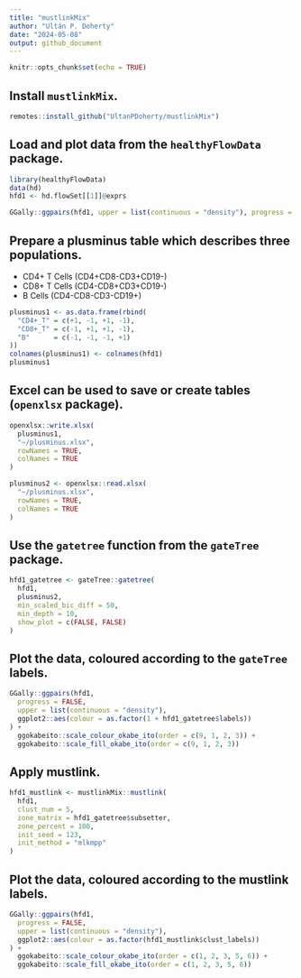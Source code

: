 ```yaml
---
title: "mustlinkMix"
author: "Ultán P. Doherty"
date: "2024-05-08"
output: github_document
---
```


```r
knitr::opts_chunk$set(echo = TRUE)
```

## Install `mustlinkMix`.
```r
remotes::install_github("UltanPDoherty/mustlinkMix")
```

## Load and plot data from the `healthyFlowData` package.
```r
library(healthyFlowData)
data(hd)
hfd1 <- hd.flowSet[[1]]@exprs

GGally::ggpairs(hfd1, upper = list(continuous = "density"), progress = FALSE)
```

## Prepare a plusminus table which describes three populations.

* CD4+ T Cells (CD4+CD8-CD3+CD19-)
* CD8+ T Cells (CD4-CD8+CD3+CD19-)
* B Cells      (CD4-CD8-CD3-CD19+)

```r
plusminus1 <- as.data.frame(rbind(
  "CD4+_T" = c(+1, -1, +1, -1),
  "CD8+_T" = c(-1, +1, +1, -1),
  "B"      = c(-1, -1, -1, +1)
))
colnames(plusminus1) <- colnames(hfd1)
plusminus1
```

## Excel can be used to save or create tables (`openxlsx` package).
```r
openxlsx::write.xlsx(
  plusminus1,
  "~/plusminus.xlsx",
  rowNames = TRUE,
  colNames = TRUE
)

plusminus2 <- openxlsx::read.xlsx(
  "~/plusminus.xlsx",
  rowNames = TRUE,
  colNames = TRUE
)
```

## Use the `gatetree` function from the `gateTree` package.
```r
hfd1_gatetree <- gateTree::gatetree(
  hfd1,
  plusminus2,
  min_scaled_bic_diff = 50,
  min_depth = 10,
  show_plot = c(FALSE, FALSE)
)
```

## Plot the data, coloured according to the `gateTree` labels.
```r
GGally::ggpairs(hfd1,
  progress = FALSE,
  upper = list(continuous = "density"),
  ggplot2::aes(colour = as.factor(1 + hfd1_gatetree$labels))
) +
  ggokabeito::scale_colour_okabe_ito(order = c(9, 1, 2, 3)) +
  ggokabeito::scale_fill_okabe_ito(order = c(9, 1, 2, 3))
```

## Apply mustlink.
```r
hfd1_mustlink <- mustlinkMix::mustlink(
  hfd1,
  clust_num = 5,
  zone_matrix = hfd1_gatetree$subsetter,
  zone_percent = 100,
  init_seed = 123,
  init_method = "mlkmpp"
)
```

## Plot the data, coloured according to the mustlink labels.
```r
GGally::ggpairs(hfd1,
  progress = FALSE,
  upper = list(continuous = "density"),
  ggplot2::aes(colour = as.factor(hfd1_mustlink$clust_labels))
) +
  ggokabeito::scale_colour_okabe_ito(order = c(1, 2, 3, 5, 6)) +
  ggokabeito::scale_fill_okabe_ito(order = c(1, 2, 3, 5, 6))
```
